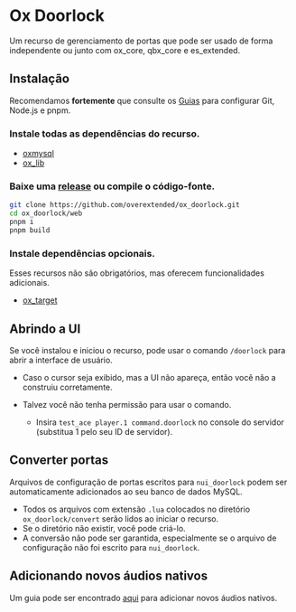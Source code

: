
# Ox Doorlock

<ResourceLinks repo="https://github.com/overextended/ox_doorlock" />

Um recurso de gerenciamento de portas que pode ser usado de forma independente ou junto com ox_core, qbx_core e es_extended.

## Instalação

<Callout type="info">

Recomendamos **fortemente** que consulte os [Guias](../guides) para configurar Git, Node.js e pnpm.

</Callout>

<Steps>

### Instale todas as dependências do recurso.
- [oxmysql](../oxmysql)
- [ox_lib](../ox_lib/)

### Baixe uma [release](https://github.com/overextended/ox_doorlock/releases) ou compile o código-fonte.

```bash
git clone https://github.com/overextended/ox_doorlock.git
cd ox_doorlock/web
pnpm i
pnpm build
```

### Instale dependências opcionais.

Esses recursos não são obrigatórios, mas oferecem funcionalidades adicionais.

- [ox_target](../ox_target/)

</Steps>

## Abrindo a UI

Se você instalou e iniciou o recurso, pode usar o comando `/doorlock` para abrir a interface de usuário.

- Caso o cursor seja exibido, mas a UI não apareça, então você não a construiu corretamente.
- Talvez você não tenha permissão para usar o comando.

  - Insira `test_ace player.1 command.doorlock` no console do servidor (substitua 1 pelo seu ID de servidor).

## Converter portas

Arquivos de configuração de portas escritos para `nui_doorlock` podem ser automaticamente adicionados ao seu banco de dados MySQL.

- Todos os arquivos com extensão `.lua` colocados no diretório `ox_doorlock/convert` serão lidos ao iniciar o recurso.
- Se o diretório não existir, você pode criá-lo.
- A conversão não pode ser garantida, especialmente se o arquivo de configuração não foi escrito para `nui_doorlock`.

## Adicionando novos áudios nativos

Um guia pode ser encontrado [aqui](https://forum.cfx.re/t/how-to-make-a-simplesound-using-native-audio/5156001) para adicionar novos áudios nativos.
